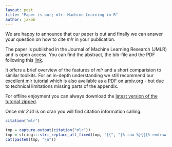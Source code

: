 ```yaml
---
layout: post
title: "Paper is out; mlr: Machine Learning in R"
author: jakob
---
```


We are happy to announce that our paper is out and finally we can answer your question on how to cite *mlr* in your publication.

The paper is published in the Journal of Machine Learning Research (JMLR) and is open access. 
You can find the abstract, the bib-file and the PDF following this [link](http://www.jmlr.org/papers/v17/15-066.html).

<!--more-->

It offers a brief overview of the features of *mlr* and a short comparision to similar toolkits.
For an in-depth understanding we still recommend our [excellent mlr tutorial](https://mlr-org.github.io/mlr-tutorial/) which is also available as a [PDF on arxiv.org](https://arxiv.org/abs/1609.06146) - but due to technical limitations missing parts of the appendix. 

For offline enjoyment you can always download the [latest version of the tutorial zipped](https://mlr-org.github.io/mlr-tutorial/devel/mlr_tutorial.zip).

Once *mlr 2.10* is on cran you will find citation information calling:
```r
citation("mlr")
```
```r
tmp = capture.output(citation("mlr"))
tmp = stringi::stri_replace_all_fixed(tmp, "{{", "{% raw %}{{{% endraw %}")
cat(paste0(tmp, "\n"))
```

